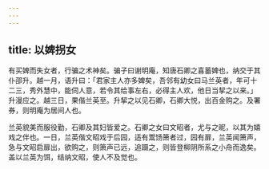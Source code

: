 ```yaml
---
---
---
```

title: 以婢拐女
---



有买婢而失女者，行骗之术神矣。骗子曰谢明庵，知唐石卿之喜蓄婢也，纳交于其仆邵升。越一月，语升曰：「君家主人亦多婢矣，吾邻有幼女曰马兰英者，年可十二三，秀外慧中，能伺人意，若令其给事左右，必得主人欢，他日当挈之以来。」升漫应之。越三日，果偕兰英至。升挈之以见石卿，石卿大悦，出百金购之。及署券，则明庵为居间人也。

兰英貌美而服役勤，石卿及其妇皆爱之。石卿之女曰文昭者，尤与之昵，以其为嬉戏之伴也。一日，兰英偕文昭戏于后园，适有鬻饧箫者过，园有扉，兰英闻箫声，急与文昭启扉出，欲购之，则箫声已远，追蹑之，则皆登柳阴所系之小舟而逸矣。盖以兰英为饵，结纳文昭，使人不及觉也。